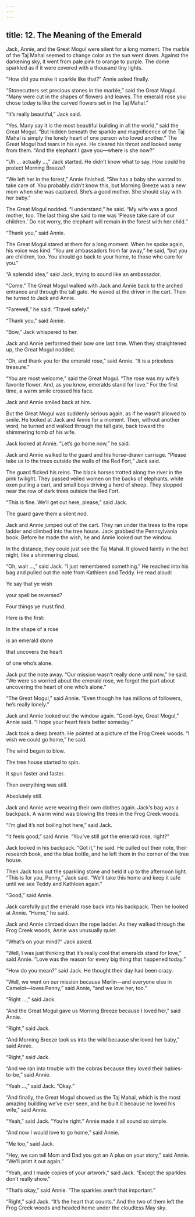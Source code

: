 ```yaml
---
---
---
```

title: 12. The Meaning of the Emerald
---




Jack, Annie, and the Great Mogul were silent for a long moment. The marble of the Taj Mahal seemed to change color as the sun went down. Against the darkening sky, it went from pale pink to orange to purple. The dome sparkled as if it were covered with a thousand tiny lights.



“How did you make it sparkle like that?” Annie asked finally.

“Stonecutters set precious stones in the marble,” said the Great Mogul. “Many were cut in the shapes of flowers and leaves. The emerald rose you chose today is like the carved flowers set in the Taj Mahal.”

“It’s really beautiful,” Jack said.

“Yes. Many say it is the most beautiful building in all the world,” said the Great Mogul. “But hidden beneath the sparkle and magnificence of the Taj Mahal is simply the lonely heart of one person who loved another.” The Great Mogul had tears in his eyes. He cleared his throat and looked away from them. “And the elephant I gave you—where is she now?”

“Uh … actually …,” Jack started. He didn’t know what to say. How could he protect Morning Breeze?

“We left her in the forest,” Annie finished. “She has a baby she wanted to take care of. You probably didn’t know this, but Morning Breeze was a new mom when she was captured. She’s a good mother. She should stay with her baby.”

The Great Mogul nodded. “I understand,” he said. “My wife was a good mother, too. The last thing she said to me was ‘Please take care of our children.’ Do not worry, the elephant will remain in the forest with her child.”

“Thank you,” said Annie.

The Great Mogul stared at them for a long moment. When he spoke again, his voice was kind. “You are ambassadors from far away,” he said, “but you are children, too. You should go back to your home, to those who care for you.”

“A splendid idea,” said Jack, trying to sound like an ambassador.

“Come.” The Great Mogul walked with Jack and Annie back to the arched entrance and through the tall gate. He waved at the driver in the cart. Then he turned to Jack and Annie.

“Farewell,” he said. “Travel safely.”

“Thank you,” said Annie.

“Bow,” Jack whispered to her.

Jack and Annie performed their bow one last time. When they straightened up, the Great Mogul nodded.

“Oh, and thank you for the emerald rose,” said Annie. “It is a priceless treasure.”

“You are most welcome,” said the Great Mogul. “The rose was my wife’s favorite flower. And, as you know, emeralds stand for love.” For the first time, a warm smile crossed his face.

Jack and Annie smiled back at him.

But the Great Mogul was suddenly serious again, as if he wasn’t allowed to smile. He looked at Jack and Annie for a moment. Then, without another word, he turned and walked through the tall gate, back toward the shimmering tomb of his wife.

Jack looked at Annie. “Let’s go home now,” he said.

Jack and Annie walked to the guard and his horse-drawn carriage. “Please take us to the trees outside the walls of the Red Fort,” Jack said.

The guard flicked his reins. The black horses trotted along the river in the pink twilight. They passed veiled women on the backs of elephants, white oxen pulling a cart, and small boys driving a herd of sheep. They stopped near the row of dark trees outside the Red Fort.

“This is fine. We’ll get out here, please,” said Jack.

The guard gave them a silent nod.

Jack and Annie jumped out of the cart. They ran under the trees to the rope ladder and climbed into the tree house. Jack grabbed the Pennsylvania book. Before he made the wish, he and Annie looked out the window.

In the distance, they could just see the Taj Mahal. It glowed faintly in the hot night, like a shimmering cloud.

“Oh, wait …,” said Jack. “I just remembered something.” He reached into his bag and pulled out the note from Kathleen and Teddy. He read aloud:

Ye say that ye wish

your spell be reversed?

Four things ye must find.

Here is the first:



In the shape of a rose

is an emerald stone

that uncovers the heart

of one who’s alone.



Jack put the note away. “Our mission wasn’t really done until now,” he said. “We were so worried about the emerald rose, we forgot the part about uncovering the heart of one who’s alone.”

“The Great Mogul,” said Annie. “Even though he has millions of followers, he’s really lonely.”

Jack and Annie looked out the window again. “Good-bye, Great Mogul,” Annie said. “I hope your heart feels better someday.”

Jack took a deep breath. He pointed at a picture of the Frog Creek woods. “I wish we could go home,” he said.

The wind began to blow.

The tree house started to spin.

It spun faster and faster.

Then everything was still.

Absolutely still.



Jack and Annie were wearing their own clothes again. Jack’s bag was a backpack. A warm wind was blowing the trees in the Frog Creek woods.

“I’m glad it’s not boiling hot here,” said Jack.

“It feels good,” said Annie. “You’ve still got the emerald rose, right?”

Jack looked in his backpack. “Got it,” he said. He pulled out their note, their research book, and the blue bottle, and he left them in the corner of the tree house.

Then Jack took out the sparkling stone and held it up to the afternoon light. “This is for you, Penny,” Jack said. “We’ll take this home and keep it safe until we see Teddy and Kathleen again.”

“Good,” said Annie.

Jack carefully put the emerald rose back into his backpack. Then he looked at Annie. “Home,” he said.

Jack and Annie climbed down the rope ladder. As they walked through the Frog Creek woods, Annie was unusually quiet.

“What’s on your mind?” Jack asked.

“Well, I was just thinking that it’s really cool that emeralds stand for love,” said Annie. “Love was the reason for every big thing that happened today.”

“How do you mean?” said Jack. He thought their day had been crazy.

“Well, we went on our mission because Merlin—and everyone else in Camelot—loves Penny,” said Annie, “and we love her, too.”

“Right …,” said Jack.

“And the Great Mogul gave us Morning Breeze because I loved her,” said Annie.

“Right,” said Jack.

“And Morning Breeze took us into the wild because she loved her baby,” said Annie.

“Right,” said Jack.

“And we ran into trouble with the cobras because they loved their babies-to-be,” said Annie.

“Yeah …,” said Jack. “Okay.”

“And finally, the Great Mogul showed us the Taj Mahal, which is the most amazing building we’ve ever seen, and he built it because he loved his wife,” said Annie.

“Yeah,” said Jack. “You’re right.” Annie made it all sound so simple.

“And now I would love to go home,” said Annie.

“Me too,” said Jack.

“Hey, we can tell Mom and Dad you got an A plus on your story,” said Annie. “We’ll print it out again.”

“Yeah, and I made copies of your artwork,” said Jack. “Except the sparkles don’t really show.”

“That’s okay,” said Annie. “The sparkles aren’t that important.”

“Right,” said Jack. “It’s the heart that counts.” And the two of them left the Frog Creek woods and headed home under the cloudless May sky.